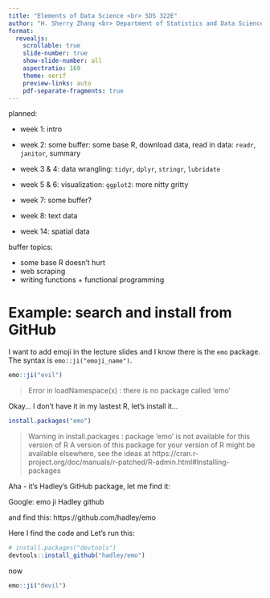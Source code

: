 ```yaml
---
title: "Elements of Data Science <br> SDS 322E"
author: "H. Sherry Zhang <br> Department of Statistics and Data Sciences <br> The University of Texas at Austin <br>  <br> week 01 lecture 01 Fall 2025"
format: 
  revealjs:
    scrollable: true
    slide-number: true
    show-slide-number: all
    aspectratio: 169
    theme: serif
    preview-links: auto
    pdf-separate-fragments: true
---
```


planned:

- week 1: intro
- week 2: some buffer: some base R, download data, read in data: `readr`, `janitor`, summary
- week 3 & 4: data wrangling: `tidyr`, `dplyr`, `stringr`, `lubridate`
- week 5 & 6: visualization: `ggplot2`: more nitty gritty
- week 7: some buffer? 
- week 8: text data



- week 14: spatial data

buffer topics:

- some base R doesn't hurt
- web scraping
- writing functions + functional programming

# [Example: search and install from GitHub]{.r-fit}

I want to add emoji in the lecture slides and I know there is the `emo` package. The syntax is `emo::ji("emoji_name")`. 

```r
emo::ji("evil")
```

> Error in loadNamespace(x) : there is no package called ‘emo’

Okay... I don't have it in my lastest R, let's install it...

```r
install.packages("emo")
```

> Warning in install.packages :
  package ‘emo’ is not available for this version of R
  A version of this package for your version of R might be available elsewhere, see the ideas at https://cran.r-project.org/doc/manuals/r-patched/R-admin.html#Installing-packages

Aha - it's Hadley's GitHub package, let me find it: 

Google: emo ji Hadley github

and find this: https://github.com/hadley/emo

Here I find the code and Let's run this: 

```r
# install.packages("devtools")
devtools::install_github("hadley/emo")
```


now 

```r
emo::ji("devil")
```

